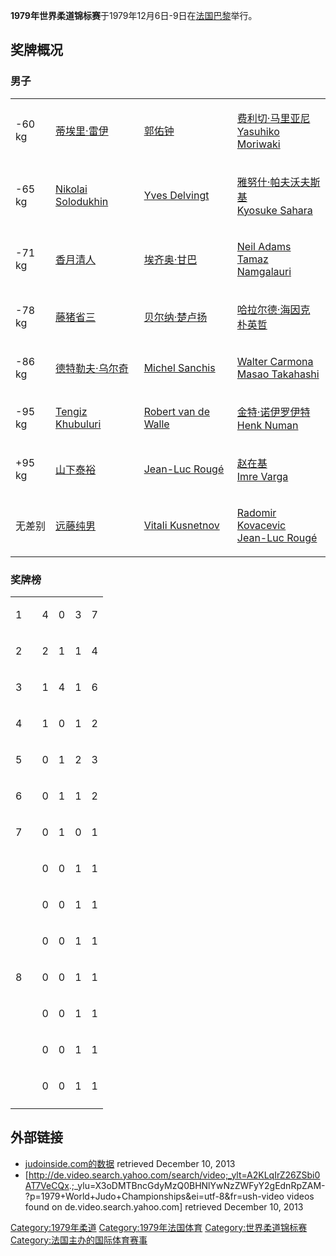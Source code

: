 '''1979年世界柔道锦标赛'''于1979年12月6日-9日在[[法国|法国]][[巴黎|巴黎]]举行。

==奖牌概况==

===男子===
{| {{MedalistTable|type=项目}}
|-
|<nowiki>-60 kg</nowiki>
|{{flagicon|FRA}} [[蒂埃里·雷伊|蒂埃里·雷伊]]
|{{flagicon|KOR}} [[郭佑钟|郭佑钟]]
|{{flagicon|ITA}} [[费利切·马里亚尼|费利切·马里亚尼]] <br> {{flagicon|JPN}} [[Yasuhiko_Moriwaki|Yasuhiko Moriwaki]]
|-
|<nowiki>-65 kg</nowiki>
|{{flagicon|URS}} [[Nikolai_Solodukhin|Nikolai Solodukhin]]
|{{flagicon|FRA}} [[Yves_Delvingt|Yves Delvingt]]
|{{flagicon|POL}} [[雅努什·帕夫沃夫斯基|雅努什·帕夫沃夫斯基]] <br> {{flagicon|JPN}} [[Kyosuke_Sahara|Kyosuke Sahara]]
|-
|<nowiki>-71 kg</nowiki>
|{{flagicon|JPN}} [[香月清人|香月清人]]
|{{flagicon|ITA}} [[埃齐奥·甘巴|埃齐奥·甘巴]]
|{{flagicon|GBR}} [[Neil_Adams_(judoka)|Neil Adams]] <br> {{flagicon|URS}} [[Tamaz_Namgalauri|Tamaz Namgalauri]]
|-
|<nowiki>-78 kg</nowiki>
|{{flagicon|JPN}} [[藤猪省三|藤猪省三]]
|{{flagicon|FRA}} [[贝尔纳·楚卢扬|贝尔纳·楚卢扬]]
|{{flagicon|GDR}} [[哈拉尔德·海因克|哈拉尔德·海因克]] <br> {{flagicon|KOR}} [[朴英哲|朴英哲]]
|-
|<nowiki>-86 kg</nowiki>
|{{flagicon|GDR}} [[德特勒夫·乌尔奇|德特勒夫·乌尔奇]]
|{{flagicon|FRA}} [[Michel_Sanchis|Michel Sanchis]]
|{{flagicon|BRA}} [[Walter_Carmona|Walter Carmona]] <br> {{flagicon|JPN}} [[Masao_Takahashi|Masao Takahashi]]
|-
|<nowiki>-95 kg</nowiki>
|{{flagicon|URS}} [[Tengiz_Khubuluri|Tengiz Khubuluri]]
|{{flagicon|BEL}} [[Robert_van_de_Walle|Robert van de Walle]]
|{{flagicon|GER}} [[金特·诺伊罗伊特|金特·诺伊罗伊特]] <br> {{flagicon|NED}} [[Henk_Numan|Henk Numan]]
|-
|<nowiki>+95 kg</nowiki>
|{{flagicon|JPN}} [[山下泰裕|山下泰裕]]
|{{flagicon|FRA}} [[Jean-Luc_Rougé|Jean-Luc Rougé]]
|{{flagicon|KOR}} [[赵在基|赵在基]] <br> {{flagicon|HUN}} [[Imre_Varga_(judoka)|Imre Varga]]
|-
|无差别
|{{flagicon|JPN}} [[远藤纯男|远藤纯男]]
|{{flagicon|URS}} [[Vitali_Kusnetnov|Vitali Kusnetnov]]
|{{flagicon|SFR Yugoslavia}} [[Radomir_Kovacevic|Radomir Kovacevic]] <br> {{flagicon|FRA}} [[Jean-Luc_Rougé|Jean-Luc Rougé]]
|}

=== 奖牌榜 ===
{| {{RankedMedalTable}}
|-
| 1 || align="left"|{{flagcountry|JPN}} || 4 || 0 || 3 || 7
|-
| 2 || align="left"|{{flagcountry|URS}} || 2 || 1 || 1 || 4
|-
| 3 || align="left"|{{flagcountry|FRA}} || 1 || 4 || 1 || 6
|-
| 4 || align="left"|{{flagcountry|GDR}} || 1 || 0 || 1 || 2
|-
| 5 || align="left"|{{flagcountry|KOR}} || 0 || 1 || 2 || 3
|-
| 6 || align="left"|{{flagcountry|ITA}} || 0 || 1 || 1 || 2
|-
| 7 || align="left"|{{flagcountry|BEL}} || 0 || 1 || 0 || 1
|-
| rowspan=7| 8 || align="left"|{{flagcountry|POL}} || 0 || 0 || 1 || 1
|-
| align="left"|{{flagcountry|GBR}} || 0 || 0 || 1 || 1
|-
| align="left"|{{flagcountry|BRA}} || 0 || 0 || 1 || 1
|-
| align="left"|{{flagcountry|GER}} || 0 || 0 || 1 || 1
|-
| align="left"|{{flagcountry|NED}} || 0 || 0 || 1 || 1
|-
| align="left"|{{flagcountry|HUN}} || 0 || 0 || 1 || 1
|-
| align="left"|{{flagcountry|SFR Yugoslavia}} || 0 || 0 || 1 || 1
|-
|}

==外部链接==
*[http://www.judoinside.com/event/view/25/ judoinside.com的数据]{{Wayback|url=http://www.judoinside.com/event/view/25/ |date=20160304233914 }} retrieved December 10, 2013
*[http://de.video.search.yahoo.com/search/video;_ylt=A2KLqIrZ26ZSbi0AT7VeCQx.;_ylu=X3oDMTBncGdyMzQ0BHNlYwNzZWFyY2gEdnRpZAM-?p=1979+World+Judo+Championships&ei=utf-8&fr=ush-video videos found on de.video.search.yahoo.com] retrieved December 10, 2013

{{WC Judo}}

[[Category:1979年柔道|Category:1979年柔道]]
[[Category:1979年法国体育|Category:1979年法国体育]]
[[Category:世界柔道锦标赛|Category:世界柔道锦标赛]]
[[Category:法国主办的国际体育赛事|Category:法国主办的国际体育赛事]]